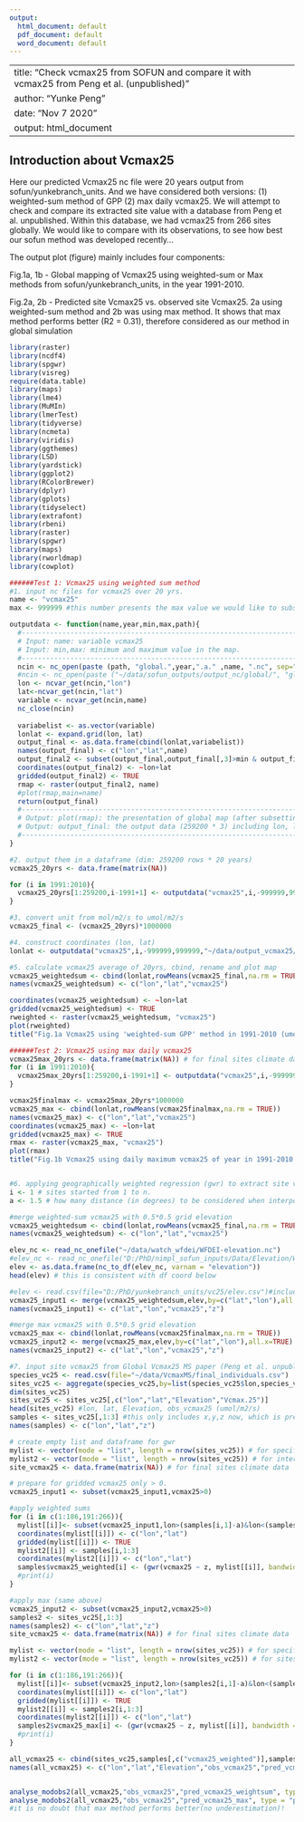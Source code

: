 ```yaml
---
output:
  html_document: default
  pdf_document: default
  word_document: default
---
```


---
title: "Check vcmax25 from SOFUN and compare it with vcmax25 from Peng et al. (unpublished)"
author: "Yunke Peng"
date: "Nov 7 2020"
output: html_document
---

## Introduction about Vcmax25

Here our predicted Vcmax25 nc file were 20 years output from sofun/yunkebranch_units. And we have considered both versions: (1) weighted-sum method of GPP (2) max daily vcmax25. We will attempt to check and compare its extracted site value with a database from Peng et al. unpublished. Within this database, we had vcmax25 from 266 sites globally. We would like to compare with its observations, to see how best our sofun method was developed recently...

The output plot (figure) mainly includes four components:

Fig.1a, 1b - Global mapping of Vcmax25 using weighted-sum or Max methods from sofun/yunkebranch_units, in the year 1991-2010.

Fig.2a, 2b - Predicted site Vcmax25 vs. observed site Vcmax25. 2a using weighted-sum method and 2b was using max method. It shows that max method performs better (R2 = 0.31), therefore considered as our method in global simulation

```r
library(raster)
library(ncdf4)
library(spgwr)  
library(visreg)
require(data.table)
library(maps)
library(lme4)
library(MuMIn)
library(lmerTest)
library(tidyverse)
library(ncmeta)
library(viridis)
library(ggthemes)
library(LSD)
library(yardstick)
library(ggplot2)
library(RColorBrewer)
library(dplyr)
library(gplots)
library(tidyselect)
library(extrafont)
library(rbeni)
library(raster)
library(spgwr)
library(maps)
library(rworldmap)
library(cowplot)

######Test 1: Vcmax25 using weighted sum method 
#1. input nc files for vcmax25 over 20 yrs.
name <- "vcmax25"
max <- 999999 #this number presents the max value we would like to subset. 

outputdata <- function(name,year,min,max,path){
  #-----------------------------------------------------------------------
  # Input: name: variable vcmax25
  # Input: min,max: minimum and maximum value in the map.
  #-----------------------------------------------------------------------
  ncin <- nc_open(paste (path, "global.",year,".a." ,name, ".nc", sep=""))
  #ncin <- nc_open(paste ("~/data/sofun_outputs/output_nc/global/", "global.2004.a." ,name, ".nc", sep=""))
  lon <- ncvar_get(ncin,"lon")
  lat<-ncvar_get(ncin,"lat")
  variable <- ncvar_get(ncin,name)
  nc_close(ncin)
  
  variabelist <- as.vector(variable)
  lonlat <- expand.grid(lon, lat)
  output_final <- as.data.frame(cbind(lonlat,variabelist))
  names(output_final) <- c("lon","lat",name)
  output_final2 <- subset(output_final,output_final[,3]>min & output_final[,3]<max) # to make map easy to follow, it subset a reasonable value here.
  coordinates(output_final2) <- ~lon+lat 
  gridded(output_final2) <- TRUE
  rmap <- raster(output_final2, name) 
  #plot(rmap,main=name)
  return(output_final)
  #-----------------------------------------------------------------------
  # Output: plot(rmap): the presentation of global map (after subsetting max of data)
  # Output: output_final: the output data (259200 * 3) including lon, lat and value
  #-----------------------------------------------------------------------
}

#2. output them in a dataframe (dim: 259200 rows * 20 years)
vcmax25_20yrs <- data.frame(matrix(NA))

for (i in 1991:2010){
  vcmax25_20yrs[1:259200,i-1991+1] <- outputdata("vcmax25",i,-999999,999999,"~/data/output_vcmax25/weight/")[,3]
}

#3. convert unit from mol/m2/s to umol/m2/s
vcmax25_final <- (vcmax25_20yrs)*1000000

#4. construct coordinates (lon, lat)
lonlat <- outputdata("vcmax25",i,-999999,999999,"~/data/output_vcmax25/weight/")[,1:2]

#5. calculate vcmax25 average of 20yrs, cbind, rename and plot map
vcmax25_weightedsum <- cbind(lonlat,rowMeans(vcmax25_final,na.rm = TRUE))
names(vcmax25_weightedsum) <- c("lon","lat","vcmax25")

coordinates(vcmax25_weightedsum) <- ~lon+lat 
gridded(vcmax25_weightedsum) <- TRUE
rweighted <- raster(vcmax25_weightedsum, "vcmax25") 
plot(rweighted)
title("Fig.1a Vcmax25 using 'weighted-sum GPP' method in 1991-2010 (umol m-2 s-1) ")

######Test 2: Vcmax25 using max daily vcmax25
vcmax25max_20yrs <- data.frame(matrix(NA)) # for final sites climate data
for (i in 1991:2010){
  vcmax25max_20yrs[1:259200,i-1991+1] <- outputdata("vcmax25",i,-999999,999999,"~/data/output_vcmax25/max/")[,3]
}

vcmax25finalmax <- vcmax25max_20yrs*1000000
vcmax25_max <- cbind(lonlat,rowMeans(vcmax25finalmax,na.rm = TRUE))
names(vcmax25_max) <- c("lon","lat","vcmax25")
coordinates(vcmax25_max) <- ~lon+lat 
gridded(vcmax25_max) <- TRUE
rmax <- raster(vcmax25_max, "vcmax25") 
plot(rmax)
title("Fig.1b Vcmax25 using daily maximum vcmax25 of year in 1991-2010 (umol m-2 s-1) ")


#6. applying geographically weighted regression (gwr) to extract site vcmax25 from grids data
i <- 1 # sites started from 1 to n.
a <- 1.5 # how many distance (in degrees) to be considered when interpolating values in gwr. This value has been examined in advance, and considered as the optimum value (with highest R2).

#merge weighted-sum vcmax25 with 0.5*0.5 grid elevation
vcmax25_weightedsum <- cbind(lonlat,rowMeans(vcmax25_final,na.rm = TRUE))
names(vcmax25_weightedsum) <- c("lon","lat","vcmax25")

elev_nc <- read_nc_onefile("~/data/watch_wfdei/WFDEI-elevation.nc")
#elev_nc <- read_nc_onefile("D:/PhD/nimpl_sofun_inputs/Data/Elevation/WFDEI-elevation.nc")
elev <- as.data.frame(nc_to_df(elev_nc, varnam = "elevation"))
head(elev) # this is consistent with df coord below

#elev <- read.csv(file="D:/PhD/yunkebranch_units/vc25/elev.csv")#include elevation data of 0.5 grids
vcmax25_input1 <- merge(vcmax25_weightedsum,elev,by=c("lat","lon"),all.x=TRUE) #merge with z
names(vcmax25_input1) <- c("lat","lon","vcmax25","z")

#merge max vcmax25 with 0.5*0.5 grid elevation
vcmax25_max <- cbind(lonlat,rowMeans(vcmax25finalmax,na.rm = TRUE))
vcmax25_input2 <- merge(vcmax25_max,elev,by=c("lat","lon"),all.x=TRUE)
names(vcmax25_input2) <- c("lat","lon","vcmax25","z")

#7. input site vcmax25 from Global Vcmax25 MS paper (Peng et al. unpublished).
species_vc25 <- read.csv(file="~/data/VcmaxMS/final_individuals.csv")
sites_vc25 <- aggregate(species_vc25,by=list(species_vc25$lon,species_vc25$lat), FUN=mean, na.rm=TRUE)
dim(sites_vc25)
sites_vc25 <- sites_vc25[,c("lon","lat","Elevation","Vcmax.25")]
head(sites_vc25) #lon, lat, Elevation, obs_vcmax25 (umol/m2/s)
samples <- sites_vc25[,1:3] #this only includes x,y,z now, which is prepared for gwr then.
names(samples) <- c("lon","lat","z")

# create empty list and dataframe for gwr
mylist <- vector(mode = "list", length = nrow(sites_vc25)) # for specifying gridded data at certain degrees
mylist2 <- vector(mode = "list", length = nrow(sites_vc25)) # for interpolating sites
site_vcmax25 <- data.frame(matrix(NA)) # for final sites climate data

# prepare for gridded vcmax25 only > 0. 
vcmax25_input1 <- subset(vcmax25_input1,vcmax25>0)

#apply weighted sums
for (i in c(1:186,191:266)){ 
  mylist[[i]]<- subset(vcmax25_input1,lon>(samples[i,1]-a)&lon<(samples[i,1]+a)&lat>(samples[i,2]-a)&lat<(samples[i,2]+a))
  coordinates(mylist[[i]]) <- c("lon","lat")
  gridded(mylist[[i]]) <- TRUE
  mylist2[[i]] <- samples[i,1:3]
  coordinates(mylist2[[i]]) <- c("lon","lat")
  samples$vcmax25_weighted[i] <- (gwr(vcmax25 ~ z, mylist[[i]], bandwidth = 1.06, fit.points = mylist2[[i]],predictions=TRUE))$SDF$pred
  #print(i)
}

#apply max (same above)
vcmax25_input2 <- subset(vcmax25_input2,vcmax25>0)
samples2 <- sites_vc25[,1:3] 
names(samples2) <- c("lon","lat","z")
site_vcmax25 <- data.frame(matrix(NA)) # for final sites climate data

mylist <- vector(mode = "list", length = nrow(sites_vc25)) # for specifying gridded data at certain degrees
mylist2 <- vector(mode = "list", length = nrow(sites_vc25)) # for sites

for (i in c(1:186,191:266)){
  mylist[[i]]<- subset(vcmax25_input2,lon>(samples2[i,1]-a)&lon<(samples2[i,1]+a)&lat>(samples2[i,2]-a)&lat<(samples2[i,2]+a))
  coordinates(mylist[[i]]) <- c("lon","lat")
  gridded(mylist[[i]]) <- TRUE
  mylist2[[i]] <- samples2[i,1:3]
  coordinates(mylist2[[i]]) <- c("lon","lat")
  samples2$vcmax25_max[i] <- (gwr(vcmax25 ~ z, mylist[[i]], bandwidth = 1.06, fit.points = mylist2[[i]],predictions=TRUE))$SDF$pred
  #print(i)
}

all_vcmax25 <- cbind(sites_vc25,samples[,c("vcmax25_weighted")],samples2[,c("vcmax25_max")])
names(all_vcmax25) <- c("lon","lat","Elevation","obs_vcmax25","pred_vcmax25_weightsum","pred_vcmax25_max")


analyse_modobs2(all_vcmax25,"obs_vcmax25","pred_vcmax25_weightsum", type = "points")
analyse_modobs2(all_vcmax25,"obs_vcmax25","pred_vcmax25_max", type = "points")
#it is no doubt that max method performs better(no underestimation)!

```
